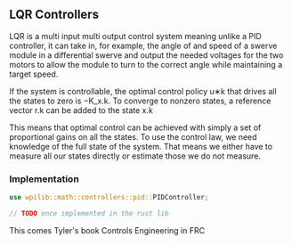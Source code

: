 ## LQR Controllers

LQR is a multi input multi output control system meaning unlike a PID controller, it can take in, for example, the angle
of and speed of a swerve module in a differential swerve and output the needed voltages for the two motors to allow the
module to turn to the correct angle while maintaining a target speed.

If the system is controllable, the optimal control policy u∗k that drives all the states to zero is −K_x.k. To converge
to nonzero states, a reference vector r.k can be added to the state x.k

This means that optimal control can be achieved with simply a set of proportional gains on all the states. To use the
control law, we need knowledge of the full state of the system. That means we either have to measure all our states
directly or estimate those we do not measure.

### Implementation

```rust copy
use wpilib::math::controllers::pid::PIDController;

// TODO once implemented in the rust lib
```


<Callout>
  <Link href="https://file.tavsys.net/control/controls-engineering-in-frc.pdf">
    <p>This comes Tyler's book Controls Engineering in FRC</p>
  </Link>
</Callout>
